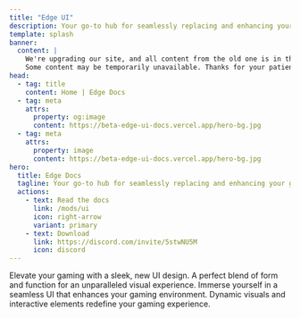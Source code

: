 ```yaml
---
title: "Edge UI"
description: Your go-to hub for seamlessly replacing and enhancing your game interface. Elevate your experience effortlessly
template: splash
banner:
  content: |
    We're upgrading our site, and all content from the old one is in the process of migrating. 
    Some content may be temporarily unavailable. Thanks for your patience
head:
  - tag: title
    content: Home | Edge Docs
  - tag: meta
    attrs:
      property: og:image
      content: https://beta-edge-ui-docs.vercel.app/hero-bg.jpg
  - tag: meta
    attrs:
      property: image
      content: https://beta-edge-ui-docs.vercel.app/hero-bg.jpg
hero:
  title: Edge Docs
  tagline: Your go-to hub for seamlessly replacing and enhancing your game interface. Elevate your experience effortlessly
  actions:
    - text: Read the docs
      link: /mods/ui
      icon: right-arrow
      variant: primary
    - text: Download
      link: https://discord.com/invite/5stwNU5M
      icon: discord
---
```



<CardGrid stagger>
  <Card title="Design" icon="pencil">
    Elevate your gaming with a sleek, new UI design. A perfect blend of form and function for an unparalleled visual experience.
  </Card>
  <Card title="Inmersive" icon="puzzle">
    Immerse yourself in a seamless UI that enhances your gaming environment. Dynamic visuals and interactive elements redefine your gaming experience.
  </Card>
</CardGrid>

<Hero />